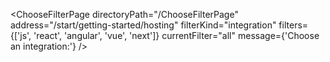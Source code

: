 

<ChooseFilterPage
  directoryPath="/ChooseFilterPage"
  address="/start/getting-started/hosting"
  filterKind="integration"
  filters={['js', 'react', 'angular', 'vue', 'next']}
  currentFilter="all"
  message={'Choose an integration:'}
/>
